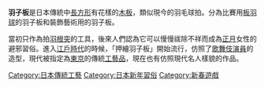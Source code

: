 {{japanese|image=Battledore_decoration,hagoita,katori-city,japan.JPG|japanese=羽子板|kana=はごいた|romaji=Hagoita}}
'''羽子板'''是日本傳統中[[長方形|長方形]]有花樣的[[木板|木板]]，類似現今的羽毛球拍。分為比賽用[[板羽球|板羽球]]的羽子板和裝飾藝術用的羽子板。

當初只作為拍[[羽根突|羽根突]]的工具，後來人們認為它可以慢慢祓除不祥而成為[[正月|正月]]女性的避邪習俗。進入[[江戶時代|江戶時代]]的時候，「押繪羽子板」開始流行，仿照了[[歌舞伎|歌舞伎]][[演員|演員]]的造型，現代被指定為[[東京|東京]]的傳統[[工藝品|工藝品]]，現在也有仿照現代名人樣貌的作品。

{{Authority control}}
[[Category:日本傳統工藝|Category:日本傳統工藝]]
[[Category:日本新年習俗|Category:日本新年習俗]]
[[Category:新春遊戲|Category:新春遊戲]]